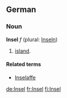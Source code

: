 ==German==
===Noun===
'''Insel''' ''f'' (plural: [[Inseln]])

# [[island]].

====Related terms====
*[[Inselaffe]]

[[de:Insel]]
[[fr:Insel]]
[[fi:Insel]]